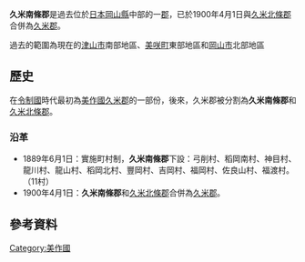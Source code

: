 {{日本郡 (廢除)
| 郡 = 久米南條郡
| 日文原名 = 久米南条郡
| 平假名 = くめなんじょうぐん
| 羅馬字拼音 = Kumenanjō-gun
| 地圖 = 
| 廢除時間 = 1900年4月1日
| 廢除理由 = 合併
| 廢除時處置 = '''久米南條郡'''、[[久米北條郡|久米北條郡]] → [[久米郡|久米郡]]
| 現在郡 = 久米郡
| 都道府縣 = 岡山縣
| 編號 = 
| 町 = 
| 村 = 11
| 經度 = 
| 緯度 = 
| 註記 = 
|}}
'''久米南條郡'''是過去位於[[日本|日本]][[岡山縣|岡山縣]]中部的一[[郡|郡]]，已於1900年4月1日與[[久米北條郡|久米北條郡]]合併為[[久米郡|久米郡]]。

過去的範圍為現在的[[津山市|津山市]]南部地區、[[美咲町|美咲町]]東部地區和[[岡山市|岡山市]]北部地區

==歷史==
在[[令制國|令制國]]時代最初為[[美作國|美作國]][[久米郡|久米郡]]的一部份，後來，久米郡被分割為'''久米南條郡'''和[[久米北條郡|久米北條郡]]。

===沿革===
* 1889年6月1日：實施町村制，'''久米南條郡'''下設：弓削村、稻岡南村、神目村、龍川村、龍山村、稻岡北村、豐岡村、吉岡村、福岡村、佐良山村、福渡村。（11村）
* 1900年4月1日：'''久米南條郡'''和[[久米北條郡|久米北條郡]]合併為[[久米郡|久米郡]]。

==參考資料==
{{reflist}}

{{吉備四國的郡}}

[[Category:美作國|Category:美作國]]